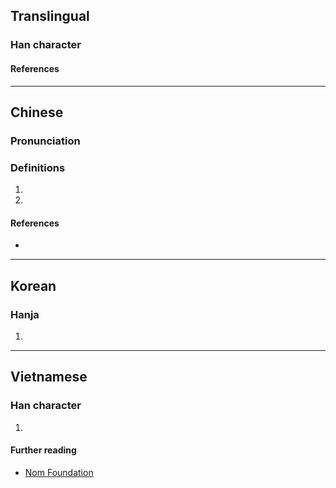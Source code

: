 {{character info/new}}
==Translingual==

===Han character===
{{Han char|rn=85|rad=水|as=08|sn=11|four=|canj=EFQU|ids=⿰氵卷}}

====References====
{{Han ref|kx=0629.020|dkj=17614|dj=1030.200|hdz=31653.040|uh=6DC3}}

----

==Chinese==
{{zh-forms}}

===Pronunciation===
{{zh-pron
|m=juàn
|c=gyun6
|mc=y
|oc=y
|ma=
|cat=n,pn
}}

===Definitions===
{{zh-hanzi}}

# {{zh-used in|淃漣}}
# {{n-g|The [[name]] of a [[river]].}}

====References====
* {{R:yue:Jyutping Database}}

----

==Korean==

===Hanja===
{{ko-hanja|권}}

# {{rfdef|ko|sort=水08}}

----

==Vietnamese==

===Han character===
{{vi-readings|rs=水08|reading=cuộn}}

# {{rfdef|vi|sort=水08}}

====Further reading====
* [http://nomfoundation.org/common/nom_details.php?codepoint=6dc3 Nom Foundation]